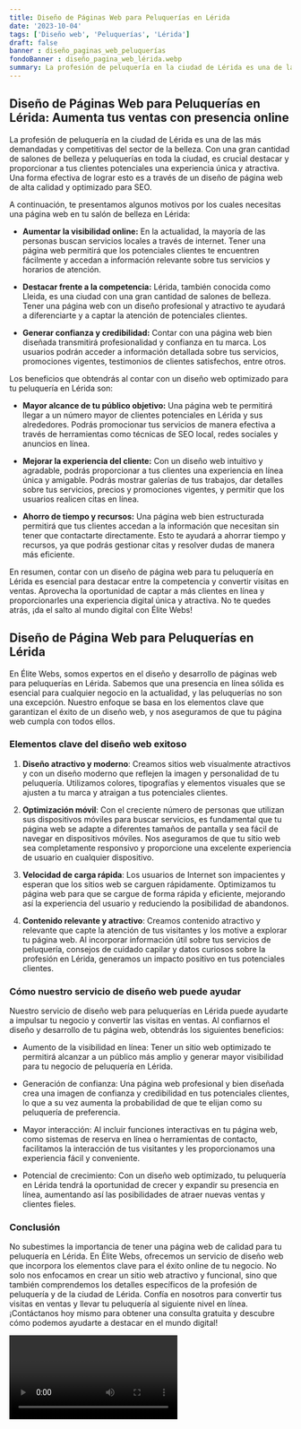 ```yaml
---
title: Diseño de Páginas Web para Peluquerías en Lérida
date: '2023-10-04'
tags: ['Diseño web', 'Peluquerías', 'Lérida']
draft: false
banner : diseño_paginas_web_peluquerías
fondoBanner : diseño_pagina_web_lérida.webp
summary: La profesión de peluquería en la ciudad de Lérida es una de las más demandadas y competitivas del sector de la belleza. Con una gran cantidad de salones de belleza y peluquerías en toda la ciudad, es crucial destacar y proporcionar a tus clientes potenciales una experiencia única y atractiva. Una forma efectiva de lograr esto es a través de un diseño de página web de alta calidad y optimizado para SEO.
---
```


## Diseño de Páginas Web para Peluquerías en Lérida: Aumenta tus ventas con presencia online

La profesión de peluquería en la ciudad de Lérida es una de las más demandadas y competitivas del sector de la belleza. Con una gran cantidad de salones de belleza y peluquerías en toda la ciudad, es crucial destacar y proporcionar a tus clientes potenciales una experiencia única y atractiva. Una forma efectiva de lograr esto es a través de un diseño de página web de alta calidad y optimizado para SEO.

A continuación, te presentamos algunos motivos por los cuales necesitas una página web en tu salón de belleza en Lérida:

- **Aumentar la visibilidad online:** En la actualidad, la mayoría de las personas buscan servicios locales a través de internet. Tener una página web permitirá que los potenciales clientes te encuentren fácilmente y accedan a información relevante sobre tus servicios y horarios de atención.

- **Destacar frente a la competencia:** Lérida, también conocida como Lleida, es una ciudad con una gran cantidad de salones de belleza. Tener una página web con un diseño profesional y atractivo te ayudará a diferenciarte y a captar la atención de potenciales clientes. 

- **Generar confianza y credibilidad:** Contar con una página web bien diseñada transmitirá profesionalidad y confianza en tu marca. Los usuarios podrán acceder a información detallada sobre tus servicios, promociones vigentes, testimonios de clientes satisfechos, entre otros. 

Los beneficios que obtendrás al contar con un diseño web optimizado para tu peluquería en Lérida son:

- **Mayor alcance de tu público objetivo:** Una página web te permitirá llegar a un número mayor de clientes potenciales en Lérida y sus alrededores. Podrás promocionar tus servicios de manera efectiva a través de herramientas como técnicas de SEO local, redes sociales y anuncios en línea.

- **Mejorar la experiencia del cliente:** Con un diseño web intuitivo y agradable, podrás proporcionar a tus clientes una experiencia en línea única y amigable. Podrás mostrar galerías de tus trabajos, dar detalles sobre tus servicios, precios y promociones vigentes, y permitir que los usuarios realicen citas en línea.

- **Ahorro de tiempo y recursos:** Una página web bien estructurada permitirá que tus clientes accedan a la información que necesitan sin tener que contactarte directamente. Esto te ayudará a ahorrar tiempo y recursos, ya que podrás gestionar citas y resolver dudas de manera más eficiente.

En resumen, contar con un diseño de página web para tu peluquería en Lérida es esencial para destacar entre la competencia y convertir visitas en ventas. Aprovecha la oportunidad de captar a más clientes en línea y proporcionarles una experiencia digital única y atractiva. No te quedes atrás, ¡da el salto al mundo digital con Élite Webs!

<GifSeo />

<Cta />

## Diseño de Página Web para Peluquerías en Lérida

En Élite Webs, somos expertos en el diseño y desarrollo de páginas web para peluquerías en Lérida. Sabemos que una presencia en línea sólida es esencial para cualquier negocio en la actualidad, y las peluquerías no son una excepción. Nuestro enfoque se basa en los elementos clave que garantizan el éxito de un diseño web, y nos aseguramos de que tu página web cumpla con todos ellos.

### Elementos clave del diseño web exitoso

1. **Diseño atractivo y moderno**: Creamos sitios web visualmente atractivos y con un diseño moderno que reflejen la imagen y personalidad de tu peluquería. Utilizamos colores, tipografías y elementos visuales que se ajusten a tu marca y atraigan a tus potenciales clientes.

2. **Optimización móvil**: Con el creciente número de personas que utilizan sus dispositivos móviles para buscar servicios, es fundamental que tu página web se adapte a diferentes tamaños de pantalla y sea fácil de navegar en dispositivos móviles. Nos aseguramos de que tu sitio web sea completamente responsivo y proporcione una excelente experiencia de usuario en cualquier dispositivo.

3. **Velocidad de carga rápida**: Los usuarios de Internet son impacientes y esperan que los sitios web se carguen rápidamente. Optimizamos tu página web para que se cargue de forma rápida y eficiente, mejorando así la experiencia del usuario y reduciendo la posibilidad de abandonos.

4. **Contenido relevante y atractivo**: Creamos contenido atractivo y relevante que capte la atención de tus visitantes y los motive a explorar tu página web. Al incorporar información útil sobre tus servicios de peluquería, consejos de cuidado capilar y datos curiosos sobre la profesión en Lérida, generamos un impacto positivo en tus potenciales clientes.

### Cómo nuestro servicio de diseño web puede ayudar

Nuestro servicio de diseño web para peluquerías en Lérida puede ayudarte a impulsar tu negocio y convertir las visitas en ventas. Al confiarnos el diseño y desarrollo de tu página web, obtendrás los siguientes beneficios:

- Aumento de la visibilidad en línea: Tener un sitio web optimizado te permitirá alcanzar a un público más amplio y generar mayor visibilidad para tu negocio de peluquería en Lérida.

- Generación de confianza: Una página web profesional y bien diseñada crea una imagen de confianza y credibilidad en tus potenciales clientes, lo que a su vez aumenta la probabilidad de que te elijan como su peluquería de preferencia.

- Mayor interacción: Al incluir funciones interactivas en tu página web, como sistemas de reserva en línea o herramientas de contacto, facilitamos la interacción de tus visitantes y les proporcionamos una experiencia fácil y conveniente.

- Potencial de crecimiento: Con un diseño web optimizado, tu peluquería en Lérida tendrá la oportunidad de crecer y expandir su presencia en línea, aumentando así las posibilidades de atraer nuevas ventas y clientes fieles.

### Conclusión

No subestimes la importancia de tener una página web de calidad para tu peluquería en Lérida. En Élite Webs, ofrecemos un servicio de diseño web que incorpora los elementos clave para el éxito online de tu negocio. No solo nos enfocamos en crear un sitio web atractivo y funcional, sino que también comprendemos los detalles específicos de la profesión de peluquería y de la ciudad de Lérida. Confía en nosotros para convertir tus visitas en ventas y llevar tu peluquería al siguiente nivel en línea. ¡Contáctanos hoy mismo para obtener una consulta gratuita y descubre cómo podemos ayudarte a destacar en el mundo digital!

<Video />

<CtaBot job='Peluquerías' city='Lérida'/>

<Gmaps query='Lérida+españa+maps' />